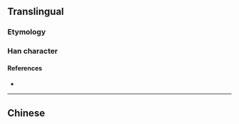 {{also|寬|寛}}
{{character info/new}}
==Translingual==
{{Han simplified forms|寬|寛|宽}}

===Etymology===
{{Han simp|寬|f=萈|t=苋}}

===Han character===
{{Han char|rn=40|rad=宀|as=07|sn=10|four=|canj=JTBU,XJTBU|ids=⿳宀艹见}}

====References====
* {{Han ref|kx=0287.101|hdz=20930.080|uh=5BBD|ud=23485}}

----

==Chinese==
{{zh-see|寬}}